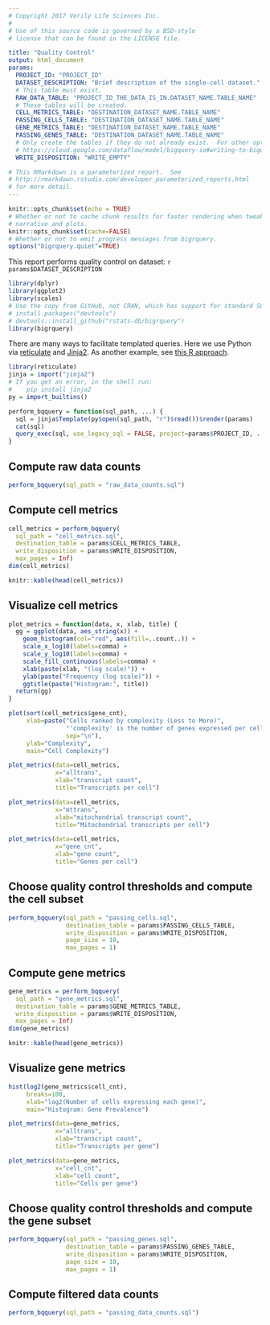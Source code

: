 ```yaml
---
# Copyright 2017 Verily Life Sciences Inc.
#
# Use of this source code is governed by a BSD-style
# license that can be found in the LICENSE file.

title: "Quality Control"
output: html_document
params:
  PROJECT_ID: "PROJECT_ID"
  DATASET_DESCRIPTION: "Brief description of the single-cell dataset."
  # This table must exist.
  RAW_DATA_TABLE: "PROJECT_ID_THE_DATA_IS_IN.DATASET_NAME.TABLE_NAME"
  # These tables will be created.
  CELL_METRICS_TABLE: "DESTINATION_DATASET_NAME.TABLE_NAME"
  PASSING_CELLS_TABLE: "DESTINATION_DATASET_NAME.TABLE_NAME"
  GENE_METRICS_TABLE: "DESTINATION_DATASET_NAME.TABLE_NAME"
  PASSING_GENES_TABLE: "DESTINATION_DATASET_NAME.TABLE_NAME"
  # Only create the tables if they do not already exist.  For other options, see
  # https://cloud.google.com/dataflow/model/bigquery-io#writing-to-bigquery
  WRITE_DISPOSITION: "WRITE_EMPTY"

# This RMarkdown is a parameterized report.  See
# http://rmarkdown.rstudio.com/developer_parameterized_reports.html
# for more detail.
---
```


```r
knitr::opts_chunk$set(echo = TRUE)
# Whether or not to cache chunk results for faster rendering when tweaking
# narrative and plots.
knitr::opts_chunk$set(cache=FALSE)
# Whether or not to emit progress messages from bigrquery.
options("bigrquery.quiet"=TRUE)
```

This report performs quality control on dataset: `r params$DATASET_DESCRIPTION`

```r
library(dplyr)
library(ggplot2)
library(scales)
# Use the copy from GitHub, not CRAN, which has support for standard SQL.
# install.packages("devtools")
# devtools::install_github("rstats-db/bigrquery")
library(bigrquery)
```

There are many ways to facilitate templated queries.  Here we use Python via
[reticulate](https://github.com/rstudio/reticulate) and
[Jinja2](http://jinja.pocoo.org/docs/2.9/). As another example, see
[this R approach](https://github.com/googlegenomics/codelabs/blob/3a0a1b754e78bc159a9c6deb604a60344034cc2a/R/PlatinumGenomes-QC/rHelpers/setup.R).

```r
library(reticulate)
jinja = import("jinja2")
# If you get an error, in the shell run:
#    pip install jinja2
py = import_builtins()

perform_bqquery = function(sql_path, ...) {
  sql = jinja$Template(py$open(sql_path, "r")$read())$render(params)
  cat(sql)
  query_exec(sql, use_legacy_sql = FALSE, project=params$PROJECT_ID, ...)
}
```

## Compute raw data counts

```r
perform_bqquery(sql_path = "raw_data_counts.sql")
```

## Compute cell metrics

```r
cell_metrics = perform_bqquery(
  sql_path = "cell_metrics.sql",
  destination_table = params$CELL_METRICS_TABLE,
  write_disposition = params$WRITE_DISPOSITION,
  max_pages = Inf)
dim(cell_metrics)
```

```r
knitr::kable(head(cell_metrics))
```

## Visualize cell metrics

```r
plot_metrics = function(data, x, xlab, title) {
  gg = ggplot(data, aes_string(x)) +
    geom_histogram(col="red", aes(fill=..count..)) +
    scale_x_log10(labels=comma) +
    scale_y_log10(labels=comma) +
    scale_fill_continuous(labels=comma) +
    xlab(paste(xlab, "(log scale)")) +
    ylab(paste("Frequency (log scale)")) +
    ggtitle(paste("Histogram:", title))
  return(gg)
}
```

```r
plot(sort(cell_metrics$gene_cnt),
     xlab=paste("Cells ranked by complexity (Less to More)",
                "'complexity' is the number of genes expressed per cell",
                sep="\n"),
     ylab="Complexity",
     main="Cell Complexity")
```

```r
plot_metrics(data=cell_metrics,
             x="alltrans",
             xlab="transcript count",
             title="Transcripts per cell")
```

```r
plot_metrics(data=cell_metrics,
             x="mttrans",
             xlab="mitochondrial transcript count",
             title="Mitochondrial transcripts per cell")
```

```r
plot_metrics(data=cell_metrics,
             x="gene_cnt",
             xlab="gene count",
             title="Genes per cell")
```

## Choose quality control thresholds and compute the cell subset

```r
perform_bqquery(sql_path = "passing_cells.sql",
                destination_table = params$PASSING_CELLS_TABLE,
                write_disposition = params$WRITE_DISPOSITION,
                page_size = 10,
                max_pages = 1)
```

## Compute gene metrics

```r
gene_metrics = perform_bqquery(
  sql_path = "gene_metrics.sql",
  destination_table = params$GENE_METRICS_TABLE,
  write_disposition = params$WRITE_DISPOSITION,
  max_pages = Inf)
dim(gene_metrics)
```

```r
knitr::kable(head(gene_metrics))
```

## Visualize gene metrics

```r
hist(log2(gene_metrics$cell_cnt),
     breaks=100,
     xlab="log2(Number of cells expressing each gene)",
     main="Histogram: Gene Prevalence")
```

```r
plot_metrics(data=gene_metrics,
             x="alltrans",
             xlab="transcript count",
             title="Transcripts per gene")
```

```r
plot_metrics(data=gene_metrics,
             x="cell_cnt",
             xlab="cell count",
             title="Cells per gene")
```

## Choose quality control thresholds and compute the gene subset

```r
perform_bqquery(sql_path = "passing_genes.sql",
                destination_table = params$PASSING_GENES_TABLE,
                write_disposition = params$WRITE_DISPOSITION,
                page_size = 10,
                max_pages = 1)
```

## Compute filtered data counts

```r
perform_bqquery(sql_path = "passing_data_counts.sql")
```
